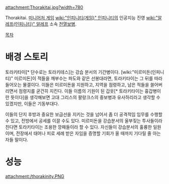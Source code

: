 attachment:Thorakitai.jpg?width=780

Thorakitai. [[미니어처 게임]] [[wiki:"인피니티(게임)" 인피니티]]의 인공지능 진영 [[wiki:"알레프(인피니티)" 알레프]] 소속 [[전열보병]].

[[목차]]
= 배경 스토리 =
토라키타이[* 단수로는 토라키테스]는 강습 분서의 기간병이다. [wiki:"미르미돈(인피니티)" 미르미돈]이 적들을 깨부수는 파도와 같은 선봉대라면, 토라키타이는 그 뒤를 따라 들어오는 물결이다. 이들은 미르미돈을 지원하고, 지역을 점령하고, 남은 적들을 쓸어버리면서 점령지를 굳건히 지킨다. 이들 이름의 기원이 된 갑옷[* 토라키타이는 흉갑병이란 뜻이다]을 생각해보면 고대 그리스의 팔랑크스의 중보병과 유사하리라고 생각할 수 있겠지만, 이들은 기동부대다. 
 
이들의 단지 후방과 중요한 보급선을 지키는 것을 넘어서 좀 더 공격적임 임무를 수행할 수 있고, 전방에서 공세를 이끌 수도 있다. 미르미돈을 강습분서의 울부짖는 투사들이라 친다면 토라키타이는 조용한 깡패들이라 할 수 있다. 자신들이 강습분서의 훌륭한 일원이며, 전장에서 태어나 피로 세례 받은 자임을 증명할 기회가 올 때까지 기다릴 줄 아는 자들 말이다.
 

= 성능 =
attachment:/thorakinity.PNG

